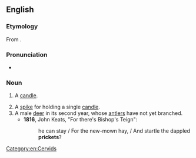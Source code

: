 ==English==

===Etymology===
From {{suffix|prick|et|lang=en}}.

===Pronunciation===
* {{a|UK}} {{IPA|/ˈpɹɪkɪt/|lang=en}}

===Noun===
{{en-noun}}

# {{lb|en|obsolete}} A [[candle]]. {{defdate|14th-17th c.}}
# A [[spike]] for holding a single [[candle]]. {{defdate|from 15th c.}}
# A male [[deer]] in its second year, whose [[antler]]s have not yet branched. {{defdate|from 15th c.}}
#* '''1816''', John Keats, "For there's Bishop's Teign":
#*: he can stay / For the new-mown hay, / And startle the dappled '''prickets'''?

[[Category:en:Cervids]]